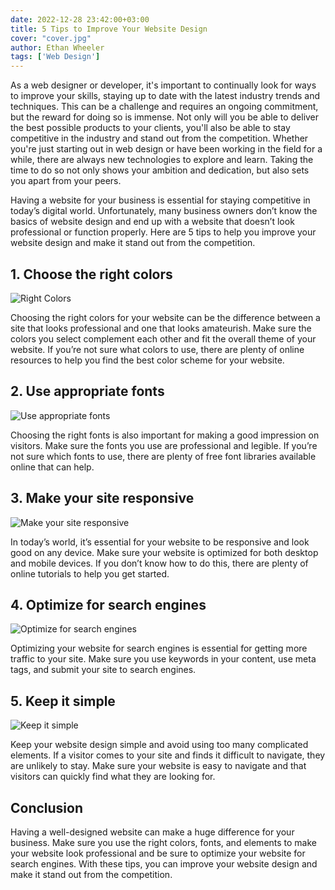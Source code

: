 ```yaml
---
date: 2022-12-28 23:42:00+03:00
title: 5 Tips to Improve Your Website Design
cover: "cover.jpg"
author: Ethan Wheeler
tags: ['Web Design']
---
```


As a web designer or developer, it's important to continually look for ways to improve your skills,
staying up to date with the latest industry trends and techniques. This can be a challenge and
requires an ongoing commitment, but the reward for doing so is immense. Not only will you be able to
deliver the best possible products to your clients, you'll also be able to stay competitive in the
industry and stand out from the competition. Whether you're just starting out in web design or have
been working in the field for a while, there are always new technologies to explore and learn.
Taking the time to do so not only shows your ambition and dedication, but also sets you apart from
your peers.

Having a website for your business is essential for staying competitive in today’s digital world. Unfortunately, many business owners don’t know the basics of website design and end up with a website that doesn’t look professional or function properly. Here are 5 tips to help you improve your website design and make it stand out from the competition.

## 1. Choose the right colors

![Right Colors](./right-colors.jpg)

Choosing the right colors for your website can be the difference between a site that looks professional and one that looks amateurish. Make sure the colors you select complement each other and fit the overall theme of your website. If you’re not sure what colors to use, there are plenty of online resources to help you find the best color scheme for your website.


## 2. Use appropriate fonts

![Use appropriate fonts](appropriate-fonts.jpg)

Choosing the right fonts is also important for making a good impression on visitors. Make sure the fonts you use are professional and legible. If you’re not sure which fonts to use, there are plenty of free font libraries available online that can help.

## 3. Make your site responsive

![Make your site responsive](responsive.jpg)

In today’s world, it’s essential for your website to be responsive and look good on any device. Make sure your website is optimized for both desktop and mobile devices. If you don’t know how to do this, there are plenty of online tutorials to help you get started.

## 4. Optimize for search engines

![Optimize for search engines](search-engines.jpg)

Optimizing your website for search engines is essential for getting more traffic to your site. Make sure you use keywords in your content, use meta tags, and submit your site to search engines.

## 5. Keep it simple

![Keep it simple](simple.jpg)

Keep your website design simple and avoid using too many complicated elements. If a visitor comes to your site and finds it difficult to navigate, they are unlikely to stay. Make sure your website is easy to navigate and that visitors can quickly find what they are looking for.

## Conclusion

Having a well-designed website can make a huge difference for your business. Make sure you use the
right colors, fonts, and elements to make your website look professional and be sure to optimize
your website for search engines. With these tips, you can improve your website design and make it
stand out from the competition.
